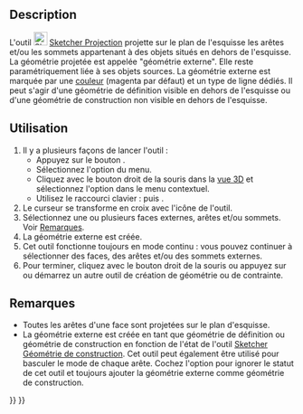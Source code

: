 <languages/>

{{Docnav/fr
|[[Sketcher_External/fr|Géométrie externe]]
|[[Sketcher_Intersection/fr|Intersection]]
|[[Sketcher_Workbench/fr|Atelier Sketcher]]
|IconL=Sketcher_External.svg
|IconR=Sketcher_Intersection.svg
|IconC=Workbench_Sketcher.svg
}}

{{GuiCommand/fr
|Name=Sketcher Projection
|Name/fr=Sketcher Projection
|MenuLocation=Esquisse → Outils d'esquisse → Créer la géométrie externe de la projection 
|Workbenches=[[Sketcher_Workbench/fr|Sketcher]]
|Shortcut={{KEY|G}} {{KEY|X}}
|Version=1.1
|SeeAlso=[[Sketcher_ToggleConstruction/fr|Sketcher Géométrie de construction]]
}}

==Description==

<div class="mw-translate-fuzzy">
L'outil [[Image:Sketcher_Projection.svg|24px]] [[Sketcher_Projection/fr|Sketcher Projection]] projette sur le plan de l'esquisse les arêtes et/ou les sommets appartenant à des objets situés en dehors de l'esquisse. La géométrie projetée est appelée "géométrie externe". Elle reste paramétriquement liée à ses objets sources. La géométrie externe est marquée par une [[Sketcher_Preferences/fr#Apparence|couleur]] (magenta par défaut) et un type de ligne dédiés. Il peut s'agir d'une géométrie de définition visible en dehors de l'esquisse ou d'une géométrie de construction non visible en dehors de l'esquisse.
</div>

<span id="Usage"></span>
==Utilisation==

# Il y a plusieurs façons de lancer l'outil :
#* Appuyez sur le bouton {{Button|[[Image:Sketcher_Projection.svg|16px]] [[Sketcher_Projection/fr|Créer la géométrie externe de la projection]]}}.
#* Sélectionnez l'option {{MenuCommand|Esquisse → Outils d'esquisse → [[Image:Sketcher_Projection.svg|16px]] Créer la géométrie externe de la projection}} du menu.
#* Cliquez avec le bouton droit de la souris dans la [[3D_view/fr|vue 3D]] et sélectionnez l'option {{MenuCommand|[[Image:Sketcher_Projection.svg|16px]] Créer la géométrie externe de la projection}} dans le menu contextuel.
#* Utilisez le raccourci clavier : {{KEY|G}} puis {{KEY|X}}.
# Le curseur se transforme en croix avec l'icône de l'outil.
# Sélectionnez une ou plusieurs faces externes, arêtes et/ou sommets. Voir [[#Remarques|Remarques]].
# La géométrie externe est créée.
# Cet outil fonctionne toujours en mode continu : vous pouvez continuer à sélectionner des faces, des arêtes et/ou des sommets externes.
# Pour terminer, cliquez avec le bouton droit de la souris ou appuyez sur {{KEY|Échap}} ou démarrez un autre outil de création de géométrie ou de contrainte.

<span id="Notes"></span>
== Remarques ==

* Toutes les arêtes d'une face sont projetées sur le plan d'esquisse.
* La géométrie externe est créée en tant que géométrie de définition ou géométrie de construction en fonction de l'état de l'outil [[Sketcher_ToggleConstruction/fr|Sketcher Géométrie de construction]]. Cet outil peut également être utilisé pour basculer le mode de chaque arête. Cochez l'option {{MenuCommand|Édition → Préférences... → Sketcher → Général → Toujours ajouter les géométries externes comme des géométries de référence}} pour ignorer le statut de cet outil et toujours ajouter la géométrie externe comme géométrie de construction.


{{Docnav/fr
|[[Sketcher_External/fr|Géométrie externe]]
|[[Sketcher_Intersection/fr|Intersection]]
|[[Sketcher_Workbench/fr|Atelier Sketcher]]
|IconL=Sketcher_External.svg
|IconR=Sketcher_Intersection.svg
|IconC=Workbench_Sketcher.svg
}}

{{Sketcher_Tools_navi{{#translation:}}}}
{{Userdocnavi{{#translation:}}}}